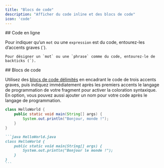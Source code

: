 ```yaml
---
title: "Blocs de code"
description: "Afficher du code inline et des blocs de code"
icon: 'code'
---
```


<div id="inline-code">
  ## Code en ligne
</div>

Pour indiquer qu’un `mot` ou une `expression` est du code, entourez-les d’accents graves (`).

```
Pour désigner un `mot` ou une `phrase` comme du code, entourez-le de backticks (`).
```


<div id="code-blocks">
  ## Blocs de code
</div>

Utilisez des [blocs de code délimités](https://www.markdownguide.org/extended-syntax/#fenced-code-blocks) en encadrant le code de trois accents graves, puis indiquez immédiatement après les premiers accents le langage de programmation de votre fragment pour activer la coloration syntaxique. En option, vous pouvez aussi ajouter un nom pour votre code après le langage de programmation.

```java HelloWorld.java
class HelloWorld {
    public static void main(String[] args) {
        System.out.println("Bonjour, monde !");
    }
}
```

````md
```java HelloWorld.java
class HelloWorld {
    public static void main(String[] args) {
        System.out.println("Bonjour le monde !");
    }
}
```
````
